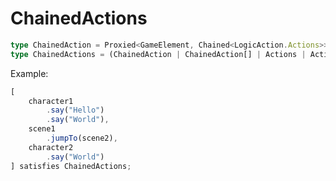 # ChainedActions

```ts
type ChainedAction = Proxied<GameElement, Chained<LogicAction.Actions>>;
type ChainedActions = (ChainedAction | ChainedAction[] | Actions | Actions[])[];
```

Example:

```ts
[
    character1
        .say("Hello")
        .say("World"),
    scene1
        .jumpTo(scene2),
    character2
        .say("World")
] satisfies ChainedActions;
```
